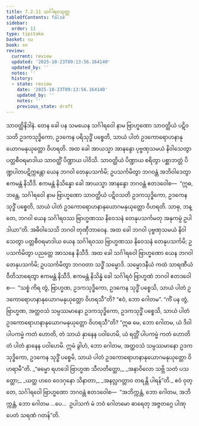 ```yaml
---
title: 7.2.11 သင်္ဂါရဝသုတ္တ
tableOfContents: false
sidebar:
  order: 11
type: tipitaka
basket: su
book: sn
review:
  current: review
  updated: '2025-10-23T09:13:56.164140'
  updated_by: ''
  notes: ''
  history:
  - state: review
    date: '2025-10-23T09:13:56.164140'
    updated_by: ''
    notes: ''
    previous_state: draft
---
```



<ReviewStatus review={frontmatter.review} showDetails={true} />

<HypothesisAnnotation frontmatter={frontmatter} />

<DynamicBreadcrumb />

<Division number="207" book="sn" e="ch" v="18" p="308">

<Paragraph number="1289" book="sn">
သာဝတ္ထိနိဒါနံ. တေန ခေါ ပန သမယေန သင်္ဂါရဝေါ နာမ ဗြာဟ္မဏော သာဝတ္ထိယံ ပဋိဝသတိ ဥဒကသုဒ္ဓိကော, ဥဒကေန ပရိသုဒ္ဓိံ ပစ္စေတိ, သာယံ ပါတံ ဥဒကောရောဟနာနုယောဂမနုယုတ္တော ဝိဟရတိ. အထ ခေါ အာယသ္မာ အာနန္ဒော ပုဗ္ဗဏှသမယံ နိဝါသေတွာ ပတ္တစီဝရမာဒါယ သာဝတ္ထိံ ပိဏ္ဍာယ ပါဝိသိ. သာဝတ္ထိယံ ပိဏ္ဍာယ စရိတွာ ပစ္ဆာဘတ္တံ ပိဏ္ဍပါတပဋိက္ကန္တော ယေန ဘဂဝါ တေနုပသင်္ကမိ; ဥပသင်္ကမိတွာ ဘဂဝန္တံ အဘိဝါဒေတွာ ဧကမန္တံ နိသီဒိ. ဧကမန္တံ နိသိန္နော ခေါ အာယသ္မာ အာနန္ဒော ဘဂဝန္တံ ဧတဒဝေါစ—  “ဣဓ, ဘန္တေ, သင်္ဂါရဝေါ နာမ ဗြာဟ္မဏော သာဝတ္ထိယံ ပဋိဝသတိ ဥဒကသုဒ္ဓိကော, ဥဒကေန သုဒ္ဓိံ ပစ္စေတိ, သာယံ ပါတံ ဥဒကောရောဟနာနုယောဂမနုယုတ္တော ဝိဟရတိ. သာဓု, ဘန္တေ, ဘဂဝါ ယေန သင်္ဂါရဝဿ ဗြာဟ္မဏဿ နိဝေသနံ တေနုပသင်္ကမတု အနုကမ္ပံ ဥပါဒါယာ”တိ. အဓိဝါသေသိ ဘဂဝါ တုဏှီဘာဝေန.
</Paragraph>

<Paragraph number="1290" book="sn">
အထ ခေါ ဘဂဝါ ပုဗ္ဗဏှသမယံ နိဝါသေတွာ ပတ္တစီဝရမာဒါယ ယေန သင်္ဂါရဝဿ ဗြာဟ္မဏဿ နိဝေသနံ တေနုပသင်္ကမိ; ဥပသင်္ကမိတွာ ပညတ္တေ အာသနေ နိသီဒိ. အထ ခေါ သင်္ဂါရဝေါ ဗြာဟ္မဏော ယေန ဘဂဝါ တေနုပသင်္ကမိ; ဥပသင်္ကမိတွာ ဘဂဝတာ သဒ္ဓိံ သမ္မောဒိ. သမ္မောဒနီယံ ကထံ သာရဏီယံ ဝီတိသာရေတွာ ဧကမန္တံ နိသီဒိ. ဧကမန္တံ နိသိန္နံ ခေါ သင်္ဂါရဝံ ဗြာဟ္မဏံ ဘဂဝါ ဧတဒဝေါစ—  “သစ္စံ ကိရ တွံ, ဗြာဟ္မဏ, ဥဒကသုဒ္ဓိကော, ဥဒကေန သုဒ္ဓိံ ပစ္စေသိ, သာယံ ပါတံ ဥဒကောရောဟနာနုယောဂမနုယုတ္တော ဝိဟရသီ”တိ? “ဧဝံ, ဘော ဂေါတမ”. “ကိံ ပန တွံ, ဗြာဟ္မဏ, အတ္ထဝသံ သမ္ပဿမာနော ဥဒကသုဒ္ဓိကော, ဥဒကသုဒ္ဓိံ ပစ္စေသိ, သာယံ ပါတံ ဥဒကောရောဟနာနုယောဂမနုယုတ္တော ဝိဟရသီ”တိ? “ဣဓ မေ, ဘော ဂေါတမ, ယံ ဒိဝါ ပါပကမ္မံ ကတံ ဟောတိ, တံ သာယံ နှာနေန ပဝါဟေမိ, ယံ ရတ္တိံ ပါပကမ္မံ ကတံ ဟောတိ တံ ပါတံ နှာနေန ပဝါဟေမိ. ဣမံ ခွါဟံ, ဘော ဂေါတမ, အတ္ထဝသံ သမ္ပဿမာနော ဥဒကသုဒ္ဓိကော, ဥဒကေန သုဒ္ဓိံ ပစ္စေမိ, သာယံ ပါတံ ဥဒကောရောဟနာနုယောဂမနုယုတ္တော ဝိဟရာမီ”တိ.
</Paragraph>

<Paragraph number="1291" type="verses" book="sn">
_“ဓမ္မော ရဟဒေါ ဗြာဟ္မဏ သီလတိတ္ထော,_  
_အနာဝိလော သဗ္ဘိ သတံ ပသတ္ထော;_  
_ယတ္ထ ဟဝေ ဝေဒဂုနော သိနာတာ,_  
_အနလ္လဂတ္တာဝ တရန္တိ ပါရန်”တိ._  

</Paragraph>

<Paragraph number="1292" book="sn">
ဧဝံ ဝုတ္တေ, သင်္ဂါရဝေါ ဗြာဟ္မဏော ဘဂဝန္တံ ဧတဒဝေါစ—  “အဘိက္ကန္တံ, ဘော ဂေါတမ, အဘိက္ကန္တံ, ဘော ဂေါတမ …ပေ…  ဥပါသကံ မံ ဘဝံ ဂေါတမော ဓာရေတု အဇ္ဇတဂ္ဂေ ပါဏုပေတံ သရဏံ ဂတန်”တိ.
</Paragraph>
</Division>